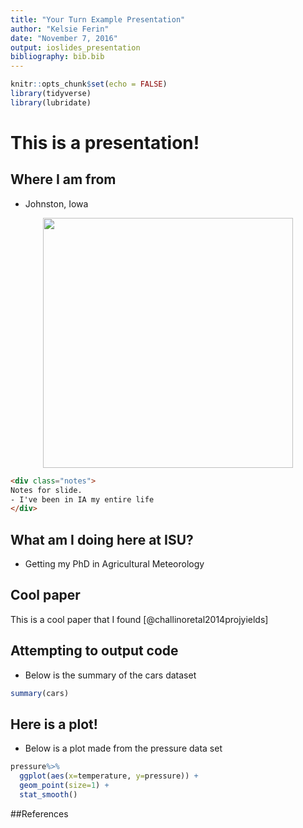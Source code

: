 ```yaml
---
title: "Your Turn Example Presentation"
author: "Kelsie Ferin"
date: "November 7, 2016"
output: ioslides_presentation
bibliography: bib.bib
---
```


```r
knitr::opts_chunk$set(echo = FALSE)
library(tidyverse)
library(lubridate)

```

# This is a presentation!

## Where I am from 
* Johnston, Iowa


<center><img src="images/map_of_johnston_ia.jpg" width="400px"/></center> 

```html
<div class="notes">
Notes for slide.
- I've been in IA my entire life 
</div>
```

## What am I doing here at ISU?
* Getting my PhD in Agricultural Meteorology 

## Cool paper
This is a cool paper that I found [@challinoretal2014projyields]

## Attempting to output code
* Below is the summary of the cars dataset 
```r
summary(cars)
```

## Here is a plot!
* Below is a plot made from the pressure data set

```r
pressure%>%
  ggplot(aes(x=temperature, y=pressure)) + 
  geom_point(size=1) +
  stat_smooth()
```

##References 

